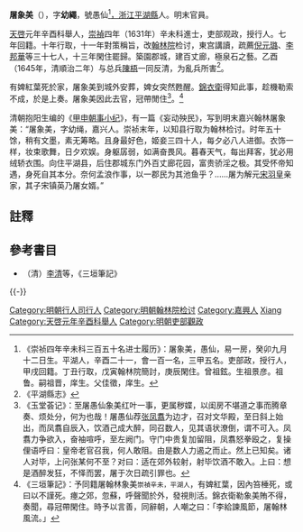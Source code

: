 '''屠象美'''（{{bd|1592年||1645年|catIdx=Tu屠}}），字'''幼繩'''，號愚仙<ref>《崇祯四年辛未科三百五十名进士履历》：屠象美，愚仙，易一房，癸卯九月十二日生。平湖人，辛酉二十一，會一百一名，三甲五名。吏部政，授行人，甲戌回籍。丁丑行取，戊寅翰林院簡討，庚辰閑住。曾祖鉉。生祖景彦。祖鲁。嗣祖晋，庠生。父佳徵，庠生。</ref>[[，浙江|，浙江]][[平湖縣|平湖縣]]人。明末官員。

[[天啓|天啓]]元年辛酉科舉人，[[崇禎|崇禎]]四年（1631年）辛未科進士，吏部观政，授行人。七年回籍。十年行取，十一年對策稱旨，改[[翰林院|翰林院]]检讨，東宫講讀，疏薦[[倪元璐|倪元璐]]、[[李邦華|李邦華]]等三十七人，十三年閑住罷歸。築園郡城，建百丈廊，極泉石之藝。乙酉（1645年，清順治二年）与总兵[[陳梧|陳梧]]一同反清，为亂兵所害<ref>《平湖縣志》</ref>。

有婢紅葉死於家，屠象美到城外安葬，婢女突然甦醒。[[錦衣衛|錦衣衛]]得知此事，趁機勒索不成，於是上奏。屠象美因此去官，冠帶閒住<ref>《玉堂荟记》：至屠愚仙象美红叶一事，更属秽媟，以闺房不堪道之事而腾章奏、烦处分，何为也哉！屠愚仙荐[[張鳳翥_(崇禎進士)|张凤翥]]为边才，召对文华殿，至日斜上始出，而凤翥自辰入，饮酒己成大醉，同召数人，见其语状潦倒，谓不可入。凤翥力争欲入，奋袖喧呼，至左阙门。守门中贵复加留阻，凤翥怒拳殴之，复操俚语呼曰：皇帝老官召我，何人敢阻。由是数人力遏之而止。然上已知矣。诸人对毕，上问张某何不至？对曰：适在郊外较射，射毕饮酒不敢入。上曰：想是酒醉发狂，不怿而罢，屠于次日疏引罪也。</ref>。<ref>《三垣筆記》：予同籍屠翰林象美<small>崇禎辛未，平湖人</small>，有婢紅葉，因內笞棰死，或曰以不謹死。瘞之郊，忽蘇，呼聲聞於外，發視則活。錦衣衛勒象美賄不得，奏聞，尋冠帶閑住。時予以言善，同辭朝，人嘲之曰：「李給諫風節，屠翰林風流。」</ref>

清朝抱阳生编的《[[甲申朝事小纪|甲申朝事小纪]]》，有一篇《妄动殃民》，写到明末嘉兴翰林屠象美：“屠象美，字幼绳，嘉兴人。崇祯末年，以知县行取为翰林检讨。时年五十馀，稍有文墨，素无筹略。且身最好色，姬妾三四十人，每夕必八人进御。衣饰一样，妆束歌舞，日夕欢娱。身躯孱弱，如满奋畏风。暮春天气，每出拜客，犹必用绒轿衣围。向住平湖县，后住郡城东门外百丈廊花园，富贵骄淫之极。其受怀帝知遇，身死自其本分。奈何孟浪作事，以一郡民为其池鱼乎？……屠为解元[[宋鳳翔|宋羽皇]]亲家，其子宋镇英乃屠女婿。”

==註釋==
{{reflist}}

==參考書目==
*（清）[[李清_(崇禎進士)|李清]]等，《三垣筆記》

{{-}}
{{崇禎四年辛未科殿試金榜}}
{{DEFAULTSORT:Tu屠}}
[[Category:明朝行人司行人|Category:明朝行人司行人]]
[[Category:明朝翰林院检讨|Category:明朝翰林院检讨]]
[[Category:嘉興人|Category:嘉興人]]
[[Category:屠姓|Xiang]]
[[Category:天啓元年辛酉科舉人|Category:天啓元年辛酉科舉人]]
[[Category:明朝吏部觀政|Category:明朝吏部觀政]]
